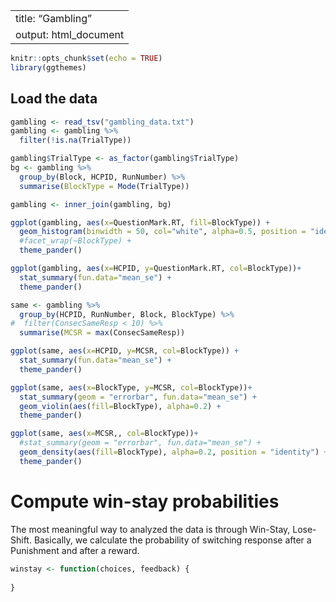 
---
title: "Gambling"
output: html_document
---

```r
knitr::opts_chunk$set(echo = TRUE)
library(ggthemes)
```

## Load the data

```r
gambling <- read_tsv("gambling_data.txt")
gambling <- gambling %>%
  filter(!is.na(TrialType)) 

gambling$TrialType <- as_factor(gambling$TrialType)
bg <- gambling %>%
  group_by(Block, HCPID, RunNumber) %>%
  summarise(BlockType = Mode(TrialType))

gambling <- inner_join(gambling, bg)
```


```r
ggplot(gambling, aes(x=QuestionMark.RT, fill=BlockType)) +
  geom_histogram(binwidth = 50, col="white", alpha=0.5, position = "identity") +
  #facet_wrap(~BlockType) +
  theme_pander()

ggplot(gambling, aes(x=HCPID, y=QuestionMark.RT, col=BlockType))+
  stat_summary(fun.data="mean_se") +
  theme_pander()

same <- gambling %>%
  group_by(HCPID, RunNumber, Block, BlockType) %>%
#  filter(ConsecSameResp < 10) %>%
  summarise(MCSR = max(ConsecSameResp))

ggplot(same, aes(x=HCPID, y=MCSR, col=BlockType)) +
  stat_summary(fun.data="mean_se") +
  theme_pander()

ggplot(same, aes(x=BlockType, y=MCSR, col=BlockType))+
  stat_summary(geom = "errorbar", fun.data="mean_se") +
  geom_violin(aes(fill=BlockType), alpha=0.2) +
  theme_pander()

ggplot(same, aes(x=MCSR,, col=BlockType))+
  #stat_summary(geom = "errorbar", fun.data="mean_se") +
  geom_density(aes(fill=BlockType), alpha=0.2, position = "identity") +
  theme_pander()
```

# Compute win-stay probabilities

The most meaningful way to analyzed the data is through Win-Stay, Lose-Shift. Basically, we calculate the probability of switching response after a Punishment and after a reward.

```r
winstay <- function(choices, feedback) {
    
}
```